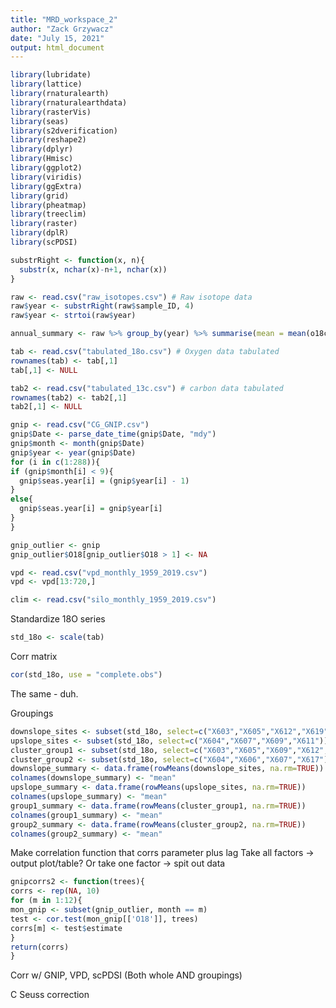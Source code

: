 ```yaml
---
title: "MRD_workspace_2"
author: "Zack Grzywacz"
date: "July 15, 2021"
output: html_document
---
```


```r
library(lubridate)
library(lattice)
library(rnaturalearth)
library(rnaturalearthdata)
library(rasterVis)
library(seas)
library(s2dverification)
library(reshape2)
library(dplyr)
library(Hmisc)
library(ggplot2)
library(viridis)
library(ggExtra)
library(grid)
library(pheatmap)
library(treeclim)
library(raster)
library(dplR)
library(scPDSI)
```


```r
substrRight <- function(x, n){
  substr(x, nchar(x)-n+1, nchar(x))
}
```

```r
raw <- read.csv("raw_isotopes.csv") # Raw isotope data
raw$year <- substrRight(raw$sample_ID, 4)
raw$year <- strtoi(raw$year)

annual_summary <- raw %>% group_by(year) %>% summarise(mean = mean(o18corr, na.rm = TRUE)) # Combined Isotope data

tab <- read.csv("tabulated_18o.csv") # Oxygen data tabulated
rownames(tab) <- tab[,1]
tab[,1] <- NULL

tab2 <- read.csv("tabulated_13c.csv") # carbon data tabulated
rownames(tab2) <- tab2[,1]
tab2[,1] <- NULL

gnip <- read.csv("CG_GNIP.csv")
gnip$Date <- parse_date_time(gnip$Date, "mdy")
gnip$month <- month(gnip$Date)
gnip$year <- year(gnip$Date)
for (i in c(1:288)){
if (gnip$month[i] < 9){
  gnip$seas.year[i] = (gnip$year[i] - 1)
}
else{
  gnip$seas.year[i] = gnip$year[i]
}
}

gnip_outlier <- gnip
gnip_outlier$O18[gnip_outlier$O18 > 1] <- NA

vpd <- read.csv("vpd_monthly_1959_2019.csv")
vpd <- vpd[13:720,]

clim <- read.csv("silo_monthly_1959_2019.csv")
```

Standardize 18O series

```r
std_18o <- scale(tab)
```

Corr matrix

```r
cor(std_18o, use = "complete.obs")
```

The same - duh.

Groupings

```r
downslope_sites <- subset(std_18o, select=c("X603","X605","X612","X619"))
upslope_sites <- subset(std_18o, select=c("X604","X607","X609","X611"))
cluster_group1 <- subset(std_18o, select=c("X603","X605","X609","X612","X619"))
cluster_group2 <- subset(std_18o, select=c("X604","X606","X607","X617"))
downslope_summary <- data.frame(rowMeans(downslope_sites, na.rm=TRUE))
colnames(downslope_summary) <- "mean"
upslope_summary <- data.frame(rowMeans(upslope_sites, na.rm=TRUE))
colnames(upslope_summary) <- "mean"
group1_summary <- data.frame(rowMeans(cluster_group1, na.rm=TRUE))
colnames(group1_summary) <- "mean"
group2_summary <- data.frame(rowMeans(cluster_group2, na.rm=TRUE))
colnames(group2_summary) <- "mean"
```



Make correlation function that corrs parameter plus lag
Take all factors -> output plot/table?
Or take one factor -> spit out data

```r
gnipcorrs2 <- function(trees){
corrs <- rep(NA, 10)
for (m in 1:12){
mon_gnip <- subset(gnip_outlier, month == m)
test <- cor.test(mon_gnip[['O18']], trees)
corrs[m] <- test$estimate
}
return(corrs)
}
```


Corr w/ GNIP, VPD, scPDSI (Both whole AND groupings)

C Seuss correction



















